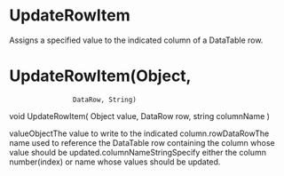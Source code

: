 ﻿# UpdateRowItem

Assigns a specified value to the indicated column of a DataTable row.

# 



# UpdateRowItem(Object,
                    DataRow, String)

void UpdateRowItem(
	Object value,
	DataRow row,
	string columnName
)

valueObjectThe value to write to the indicated column.rowDataRowThe name used to reference the DataTable row containing the column whose
                        value should be updated.columnNameStringSpecify either the column number(index) or name whose values should be
                        updated.
